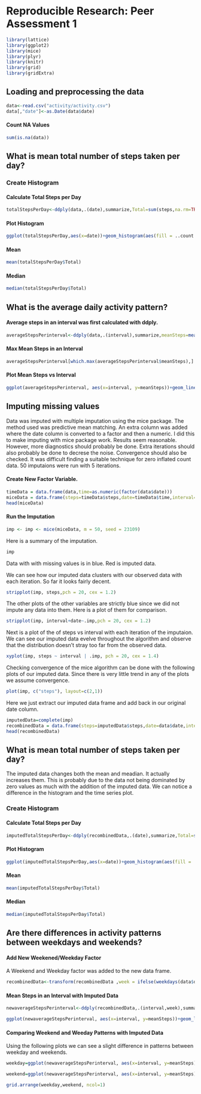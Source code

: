 # Reproducible Research: Peer Assessment 1
```r
library(lattice)
library(ggplot2)
library(mice)
library(plyr)
library(knitr)
library(grid)
library(gridExtra)
```
## Loading and preprocessing the data
```r
data<-read.csv("activity/activity.csv")
data[,"date"]<-as.Date(data$date)
```
#### Count NA Values
```r
sum(is.na(data))   
```
## What is mean total number of steps taken per day?
### Create Histogram

#### Calculate Total Steps per Day
```r
totalStepsPerDay<-ddply(data,.(date),summarize,Total=sum(steps,na.rm=TRUE))
```

#### Plot Histogram 
```r
ggplot(totalStepsPerDay,aes(x=date))+geom_histogram(aes(fill = ..count..,weight=Total),binwidth = 1)
```

#### Mean
```r
mean(totalStepsPerDay$Total)
```
#### Median
```r
median(totalStepsPerDay$Total)
```


## What is the average daily activity pattern?

#### Average steps in an interval was first calculated with ddply.
```r
averageStepsPerinterval<-ddply(data,.(interval),summarize,meanSteps=mean(steps,na.rm=TRUE))
```
#### Max Mean Steps in an Interval
```r
averageStepsPerinterval[which.max(averageStepsPerinterval$meanSteps),]
```
#### Plot Mean Steps vs Interval
```r
ggplot(averageStepsPerinterval, aes(x=interval, y=meanSteps))+geom_line(aes(colour = meanSteps),size=1)+scale_colour_gradient(high="#56B4E9",low="#D55E00")
```

## Imputing missing values

Data was imputed with multiple imputation using the mice package. The method used was predictive mean matching. An extra column was added where the date column is converted to a factor and then a numeric. I did this to make imputing with mice package work. Results seem reasonable. However, more diagnostics should probably be done. Extra iterations should also probably be done to decrese the noise. Convergence should also be checked. It was difficult finding a suitable technique for zero inflated count data. 50 imputaions were run with 5 iterations.

#### Create New Factor Variable.
```r
timeData = data.frame(data,time=as.numeric(factor(data$date)))
miceData = data.frame(steps=timeData$steps,date=timeData$time,interval=timeData$interval)
head(miceData)
```
#### Run the Imputation
```r
imp <- imp <- mice(miceData, m = 50, seed = 23109)
```

Here is a summary of the imputation.
```r
imp
```


Data with with missing values is in blue. Red is imputed data. 

We can see how our imputed data clusters with our observed data with each iteration. So far it looks fairly decent.

```r
stripplot(imp, steps,pch = 20, cex = 1.2)
```
The other plots of the other variables are strictly blue since we did not impute any data into them.  Here is a plot of them for comparison.
```r
stripplot(imp, interval+date~.imp,pch = 20, cex = 1.2)
```
Next is a plot of the of steps vs interval with each iteration of the imputaion. We can see our imputed data evelve throughout the algorithm and observe that the distribution doesn't stray too far from the observed data.

```r
xyplot(imp, steps ~ interval | .imp, pch = 20, cex = 1.4)
```
Checking convergence of the mice algorithm can be done with the following plots of our imputed data. Since there is very little trend in any of the plots we assume convergence.
```r
plot(imp, c("steps"), layout=c(2,1))
```
Here we just extract our imputed data frame and add back in our original date column.
```r
imputedData=complete(imp)
recombinedData = data.frame(steps=imputedData$steps,date=data$date,interval=imputedData$interval)
head(recombinedData)
```
## What is mean total number of steps taken per day?
The imputed data changes both the mean and meadian. It actually increases them. This is probably due to the data not being dominated by zero values as much with the addition of the imputed data. We can notice a difference in the histogram and the time series plot.

### Create Histogram

#### Calculate Total Steps per Day
```r
imputedTotalStepsPerDay<-ddply(recombinedData,.(date),summarize,Total=sum(steps))
```

#### Plot Histogram 
```r
ggplot(imputedTotalStepsPerDay,aes(x=date))+geom_histogram(aes(fill = ..count..,weight=Total),binwidth = 1)
```

#### Mean
```r
mean(imputedTotalStepsPerDay$Total)
```
#### Median
```r
median(imputedTotalStepsPerDay$Total)
```
## Are there differences in activity patterns between weekdays and weekends?

#### Add New Weekened/Weekday Factor
A Weekend and Weekday factor was added to the new data frame.
```r
recombinedData<-transform(recombinedData ,week = ifelse(weekdays(data$date) %in% c('Sunday','Saturday') ,"Weekend","Weekday" ))
```

#### Mean Steps in an Interval with Imputed Data
```r
newaverageStepsPerinterval<-ddply(recombinedData,.(interval,week),summarize,meanSteps=mean(steps))
```

```r
ggplot(newaverageStepsPerinterval, aes(x=interval, y=meanSteps))+geom_line(aes(colour = meanSteps),size=1)+scale_colour_gradient(high="#56B4E9",low="#D55E00")
```
#### Comparing Weekend and Weeday Patterns with Imputed Data

Using the following plots we can see a slight difference in patterns between weekday and weekends.
```r
weekday=ggplot(newaverageStepsPerinterval, aes(x=interval, y=meanSteps))+geom_line(aes(colour = meanSteps),size=1,subset=.(week == 'Weekday'))+scale_colour_gradient(high="#56B4E9",low="#D55E00")+ ggtitle("Weekday")
```
```r
weekend=ggplot(newaverageStepsPerinterval, aes(x=interval, y=meanSteps))+geom_line(aes(colour = meanSteps),size=1,subset=.(week == 'Weekend'))+scale_colour_gradient(high="#56B4E9",low="#D55E00")+ ggtitle("Weekend")
```
```r
grid.arrange(weekday,weekend, ncol=1)
```